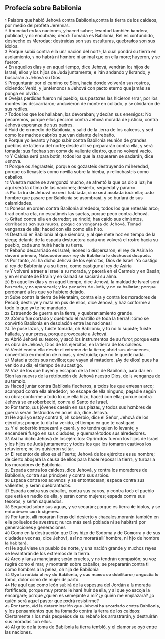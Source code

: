 == Profecía sobre Babilonia ==

{{anchor|1}} <small>1</small> Palabra que habló Jehová contra Babilonia,contra la tierra de los caldeos, por medio del profeta Jeremías.<br>
{{anchor|2}} <small>2</small> Anunciad en las naciones, y haced saber; levantad también bandera, publicad, y no encubráis; decid: Tomada es Babilonia, Bel es confundido, deshecho es Merodac; destruidas son sus esculturas, quebrados son sus ídolos.<br>
{{anchor|3}} <small>3</small> Porque subió contra ella una nación del norte, la cual pondrá su tierra en asolamiento, y no habrá ni hombre ni animal que en ella more; huyeron, y se fueron.<br>
{{anchor|4}} <small>4</small> En aquellos días y en aquel tiempo, dice Jehová, vendrán los hijos de Israel, ellos y los hijos de Judá juntamente; e irán andando y llorando, y buscarán a Jehová su Dios.<br>
{{anchor|5}} <small>5</small> Preguntarán por el camino de Sion, hacia donde volverán sus rostros, diciendo: Venid, y juntémonos a Jehová con pacto eterno que jamás se ponga en olvido.<br>
{{anchor|6}} <small>6</small> Ovejas perdidas fueron mi pueblo; sus pastores las hicieron errar, por los montes las descarriaron; anduvieron de monte en collado, y se olvidaron de sus rediles.<br>
{{anchor|7}} <small>7</small> Todos los que los hallaban, los devoraban; y decían sus enemigos: No pecaremos, porque ellos pecaron contra Jehová morada de justicia, contra Jehová esperanza de sus padres.<br>
{{anchor|8}} <small>8</small> Huid de en medio de Babilonia, y salid de la tierra de los caldeos, y sed como los machos cabríos que van delante del rebaño.<br>
{{anchor|9}} <small>9</small> Porque yo levanto y hago subir contra Babilonia reunión de grandes pueblos de la tierra del norte; desde allí se prepararán contra ella, y será tomada; sus flechas son como de valiente diestro, que no volverá vacío.<br>
{{anchor|10}} <small>10</small> Y Caldea será para botín; todos los que la saquearen se saciarán, dice Jehová.<br>
{{anchor|11}} <small>11</small> Porque os alegrasteis, porque os gozasteis destruyendo mi heredad, porque os llenasteis como novilla sobre la hierba, y relinchasteis como caballos.<br>
{{anchor|12}} <small>12</small> Vuestra madre se avergonzó mucho, se afrentó la que os dio a luz; he aquí será la última de las naciones; desierto, sequedal y páramo.<br>
{{anchor|13}} <small>13</small> Por la ira de Jehová no será habitada, sino será asolada toda ella; todo hombre que pasare por Babilonia se asombrará, y se burlará de sus calamidades.<br>
{{anchor|14}} <small>14</small> Poneos en orden contra Babilonia alrededor, todos los que entesáis arco; tirad contra ella, no escatiméis las saetas, porque pecó contra Jehová.<br>
{{anchor|15}} <small>15</small> Gritad contra ella en derredor; se rindió; han caído sus cimientos, derribados son sus muros, porque es venganza de Jehová. Tomad venganza de ella; haced con ella como ella hizo.<br>
{{anchor|16}} <small>16</small> Destruid en Babilonia al que siembra, y al que mete hoz en tiempo de la siega; delante de la espada destructora cada uno volverá el rostro hacia su pueblo, cada uno huirá hacia su tierra.<br>
{{anchor|17}} <small>17</small> Rebaño descarriado es Israel; leones lo dispersaron; el rey de Asiria lo devoró primero, Nabucodonosor rey de Babilonia lo deshuesó después.<br>
{{anchor|18}} <small>18</small> Por tanto, así ha dicho Jehová de los ejércitos, Dios de Israel: Yo castigo al rey de Babilonia y a su tierra, como castigué al rey de Asiria.<br>
{{anchor|19}} <small>19</small> Y volveré a traer a Israel a su morada, y pacerá en el Carmelo y en Basán; y en el monte de Efraín y en Galaad se saciará su alma.<br>
{{anchor|20}} <small>20</small> En aquellos días y en aquel tiempo, dice Jehová, la maldad de Israel será buscada, y no aparecerá; y los pecados de Judá, y no se hallarán; porque perdonaré a los que yo hubiere dejado.<br>
{{anchor|21}} <small>21</small> Sube contra la tierra de Merataim, contra ella y contra los moradores de Pecod; destruye y mata en pos de ellos, dice Jehová, y haz conforme a todo lo que yo te he mandado.<br>
{{anchor|22}} <small>22</small> Estruendo de guerra en la tierra, y quebrantamiento grande.<br>
{{anchor|23}} <small>23</small> ¡Cómo fue cortado y quebrado el martillo de toda la tierra! ¡cómo se convirtió Babilonia en desolación entre las naciones!<br>
{{anchor|24}} <small>24</small> Te puse lazos, y fuiste tomada, oh Babilonia, y tú no lo supiste; fuiste hallada, y aun presa, porque provocaste a Jehová.<br>
{{anchor|25}} <small>25</small> Abrió Jehová su tesoro, y sacó los instrumentos de su furor; porque esta es obra de Jehová, Dios de los ejércitos, en la tierra de los caldeos.<br>
{{anchor|26}} <small>26</small> Venid contra ella desde el extremo de la tierra; abrid sus almacenes, convertidla en montón de ruinas, y destruidla; que no le quede nada.<br>
{{anchor|27}} <small>27</small> Matad a todos sus novillos; que vayan al matadero. ¡Ay de ellos! pues ha venido su día, el tiempo de su castigo.<br>
{{anchor|28}} <small>28</small> Voz de los que huyen y escapan de la tierra de Babilonia, para dar en Sion las nuevas de la retribución de Jehová nuestro Dios, de la venganza de su templo.<br>
{{anchor|29}} <small>29</small> Haced juntar contra Babilonia flecheros, a todos los que entesan arco; acampad contra ella alrededor; no escape de ella ninguno; pagadle según su obra; conforme a todo lo que ella hizo, haced con ella; porque contra Jehová se ensoberbeció, contra el Santo de Israel.<br>
{{anchor|30}} <small>30</small> Por tanto, sus jóvenes caerán en sus plazas, y todos sus hombres de guerra serán destruidos en aquel día, dice Jehová.<br>
{{anchor|31}} <small>31</small> He aquí yo estoy contra ti, oh soberbio, dice el Señor, Jehová de los ejércitos; porque tu día ha venido, el tiempo en que te castigaré.<br>
{{anchor|32}} <small>32</small> Y el soberbio tropezará y caerá, y no tendrá quien lo levante; y encenderé fuego en sus ciudades, y quemaré todos sus alrededores.<br>
{{anchor|33}} <small>33</small> Así ha dicho Jehová de los ejércitos: Oprimidos fueron los hijos de Israel y los hijos de Judá juntamente; y todos los que los tomaron cautivos los retuvieron; no los quisieron soltar.<br>
{{anchor|34}} <small>34</small> El redentor de ellos es el Fuerte; Jehová de los ejércitos es su nombre; de cierto abogará la causa de ellos para hacer reposar la tierra, y turbar a los moradores de Babilonia.<br>
{{anchor|35}} <small>35</small> Espada contra los caldeos, dice Jehová, y contra los moradores de Babilonia, contra sus príncipes y contra sus sabios.<br>
{{anchor|36}} <small>36</small> Espada contra los adivinos, y se entontecerán; espada contra sus valientes, y serán quebrantados.<br>
{{anchor|37}} <small>37</small> Espada contra sus caballos, contra sus carros, y contra todo el pueblo que está en medio de ella, y serán como mujeres; espada contra sus tesoros, y serán saqueados.<br>
{{anchor|38}} <small>38</small> Sequedad sobre sus aguas, y se secarán; porque es tierra de ídolos, y se entontecen con imágenes.<br>
{{anchor|39}} <small>39</small> Por tanto, allí morarán fieras del desierto y chacales,morarán también en ella polluelos de avestruz; nunca más será poblada ni se habitará por generaciones y generaciones.<br>
{{anchor|40}} <small>40</small> Como en la destrucción que Dios hizo de Sodoma y de Gomorra y de sus ciudades vecinas, dice Jehová, así no morará allí hombre, ni hijo de hombre la habitará.<br>
{{anchor|41}} <small>41</small> He aquí viene un pueblo del norte, y una nación grande y muchos reyes se levantarán de los extremos de la tierra.<br>
{{anchor|42}} <small>42</small> Arco y lanza manejarán; serán crueles, y no tendrán compasión; su voz rugirá como el mar, y montarán sobre caballos; se prepararán contra ti como hombres a la pelea, oh hija de Babilonia.<br>
{{anchor|43}} <small>43</small> Oyó la noticia el rey de Babilonia, y sus manos se debilitaron; angustia le tomó, dolor como de mujer de parto.<br>
{{anchor|44}} <small>44</small> He aquí que como león subirá de la espesura del Jordán a la morada fortificada; porque muy pronto le haré huir de ella, y al que yo escoja la encargaré; porque ¿quién es semejante a mí? ¿y quién me emplazará? ¿o quién será aquel pastor que podrá resistirme?<br>
{{anchor|45}} <small>45</small> Por tanto, oíd la determinación que Jehová ha acordado contra Babilonia, y los pensamientos que ha formado contra la tierra de los caldeos: Ciertamente a los más pequeños de su rebaño los arrastrarán, y destruirán sus moradas con ellos.<br>
{{anchor|46}} <small>46</small> Al grito de la toma de Babilonia la tierra tembló, y el clamor se oyó entre las naciones.<br>
